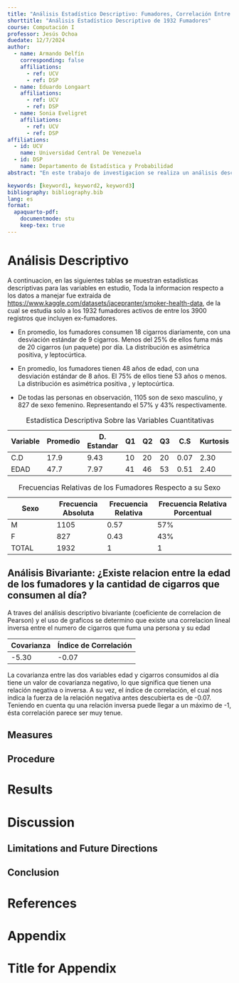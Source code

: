 ```yaml
---
title: "Análisis Estadístico Descriptivo: Fumadores, Correlación Entre Edad y Cigarros Fumados Al Día, Diferencias de Consumo Entre Hombres y Mujeres"
shorttitle: "Análisis Estadístico Descriptivo de 1932 Fumadores"
course: Computación I
professor: Jesús Ochoa
duedate: 12/7/2024
author:
  - name: Armando Delfín
    corresponding: false
    affiliations:
      - ref: UCV
      - ref: DSP
  - name: Eduardo Longaart
    affiliations:
      - ref: UCV
      - ref: DSP
  - name: Sonia Eveligret
    affiliations: 
      - ref: UCV
      - ref: DSP
affiliations:
  - id: UCV
    name: Universidad Central De Venezuela
  - id: DSP
    name: Departamento de Estadística y Probabilidad
abstract: "En este trabajo de investigacion se realiza un análisis descriptivo sobre una base de datos que contiene un numero de observaciones plasmadas en un registro con 3900 hombres y mujeres que son fumadores, a traves del uso de graficos y de estadisticas descriptivas, para obtener informacion y posteriormente hacer un estudio que nos permita conocer si existe una relacion entre la edad de las personas, su sexo y el numero de cigarros que consumen por dia. Lo que sea desea tener como resultado de este trabajo de investigacion es una estimacion basica enfocada a todos lo registros que contienen informacion de las personas que son fumadoras regulares, y de forma practica a traves del uso de graficos explicar las caracteristicas que posee una persona fumadora acorde a su sexo, edad y la cantidad de cigarros que fumen por dia"

keywords: [keyword1, keyword2, keyword3]
bibliography: bibliography.bib
lang: es
format:
  apaquarto-pdf:
    documentmode: stu
    keep-tex: true
---
```


# Análisis Descriptivo

A continuacion, en las siguientes tablas se muestran estadísticas descriptivas para las variables en estudio, Toda la informacion respecto a los datos a manejar fue extraida de <https://www.kaggle.com/datasets/jacepranter/smoker-health-data,> de la cual se estudia solo a los 1932 fumadores activos de entre los 3900 registros que incluyen ex-fumadores.

-   En promedio, los fumadores consumen 18 cigarros diariamente, con una desviación estándar de 9 cigarros. Menos del 25% de ellos fuma más de 20 cigarros (un paquete) por día. La distribución es asimétrica positiva, y leptocúrtica.

-   En promedio, los fumadores tienen 48 años de edad, con una desviación estándar de 8 años. El 75% de ellos tiene 53 años o menos. La distribución es asimétrica positiva , y leptocúrtica.

-   De todas las personas en observación, 1105 son de sexo masculino, y 827 de sexo femenino. Representando el 57% y 43% respectivamente.

| Variable | Promedio | D. Estandar | Q1  | Q2  | Q3  | C.S  | Kurtosis |
|----------|----------|-------------|-----|-----|-----|------|----------|
| C.D      | 17.9     | 9.43        | 10  | 20  | 20  | 0.07 | 2.30     |
| EDAD     | 47.7     | 7.97        | 41  | 46  | 53  | 0.51 | 2.40     |

: Estadística Descriptiva Sobre las Variables Cuantitativas

| Sexo  | Frecuencia Absoluta | Frecuencia Relativa | Frecuencia Relativa Porcentual |
|---------------|----------------|----------------|-------------------------|
| M     | 1105                | 0.57                | 57%                            |
| F     | 827                 | 0.43                | 43%                            |
| TOTAL | 1932                | 1                   | 1                              |

: Frecuencias Relativas de los Fumadores Respecto a su Sexo

## Análisis Bivariante: ¿Existe relacion entre la edad de los fumadores y la cantidad de cigarros que consumen al día?

A traves del análisis descriptivo bivariante (coeficiente de correlacion de Pearson) y el uso de graficos se determino que existe una correlacion lineal inversa entre el numero de cigarros que fuma una persona y su edad

| Covarianza | Índice de Correlación |
|------------|-----------------------|
| -5.30      | -0.07                 |

La covarianza entre las dos variables edad y cigarros consumidos al día tiene un valor de covarianza negativo, lo que significa que tienen una relación negativa o inversa. A su vez, el índice de correlación, el cual nos indica la fuerza de la relación negativa antes descubierta es de -0.07. Teniendo en cuenta qu una relación inversa puede llegar a un máximo de -1, ésta correlación parece ser muy tenue.

## Measures

## Procedure

# Results

# Discussion

## Limitations and Future Directions

## Conclusion

# References

<!-- References will auto-populate in the refs div below -->

::: {#refs}
:::

# Appendix

# Title for Appendix
